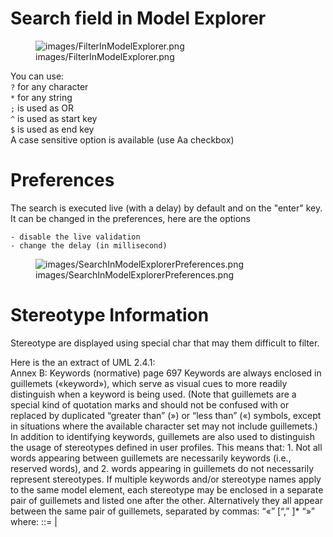 = Search field in Model Explorer =

[[File:images/FilterInModelExplorer.png]]

You can use:<br>
<code>?</code> for any character<br>
<code>*</code> for any string<br>
<code>;</code> is used as OR<br>
<code>^</code> is used as start key<br>
<code>$</code> is used as end key<br>

A case sensitive option is available (use Aa checkbox)

= Preferences =
The search is executed live (with a delay) by default and on the "enter" key.
It can be changed in the preferences, here are the options 
 - disable the live validation
 - change the delay (in millisecond)

[[File:images/SearchInModelExplorerPreferences.png]]

= Stereotype Information =

Stereotype are displayed using special char that may them difficult to filter. 

Here is the an extract of UML 2.4.1: <br>
Annex B: Keywords (normative) page 697
Keywords are always enclosed in guillemets («keyword»), which serve as visual cues to more readily distinguish when a keyword is being used. (Note that guillemets are a special kind of quotation marks and should not be confused with or replaced by duplicated “greater than” (») or “less than” («) symbols, except in situations where the available character set may not include guillemets.) In addition to identifying keywords, guillemets are also used to distinguish the usage of stereotypes defined in user profiles. This means that: 1. Not all words appearing between guillemets are necessarily keywords (i.e., reserved words), and 2. words appearing in guillemets do not necessarily represent stereotypes. If multiple keywords and/or stereotype names apply to the same model element, each stereotype may be enclosed in a separate pair of guillemets and listed one after the other. Alternatively they all appear between the same pair of guillemets, separated by commas: “«” <label> [“,” <label>]* “»” where: <label> ::= <keyword> | <stereotype-label>
